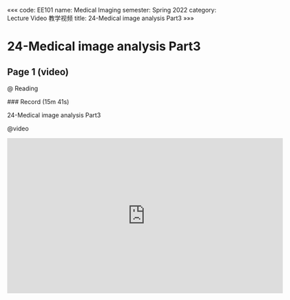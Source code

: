 «««
code: EE101
name: Medical Imaging
semester: Spring 2022
category: Lecture Video 教学视频
title: 24-Medical image analysis Part3
»»»

# 24-Medical image analysis Part3

## Page 1 (video)

@ Reading

<div class="markdown-body">
### Record (15m 41s)

24-Medical image analysis Part3
</div>

@video

<iframe src="https://sbbrisk.com/e/8hxawcvt31wu.html" frameborder=0 marginwidth=0 marginheight=0 scrolling=no width=640 height=360 allowfullscreen></iframe>

